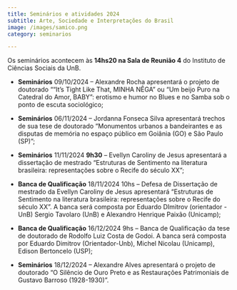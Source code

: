 ```yaml
---
title: Seminários e atividades 2024
subtitle: Arte, Sociedade e Interpretações do Brasil
image: /images/samico.png
category: seminarios

---
```


Os seminários acontecem às **14hs20 na Sala de Reunião 4** do Instituto de Ciências Sociais da UnB.
 
* **Seminários** 09/10/2024 --  Alexandre Rocha apresentará o projeto de doutorado "“It’s Tight Like That, MINHA NÊGA” ou “Um beijo Puro na Catedral do Amor, BABY”: erotismo e humor no Blues e no Samba sob o ponto de escuta sociológico;
		
* **Seminários** 06/11/2024 -- Jordanna Fonseca Silva apresentará trechos de sua tese de doutorado "Monumentos urbanos a bandeirantes e as disputas de memória no espaço público em Goiânia (GO) e São Paulo (SP)";

* **Seminários** 11/11/2024 **9h30** -- Evellyn Caroliny de Jesus apresentará a dissertação de mestrado "Estruturas de Sentimento na literatura brasileira: representações sobre o Recife do século XX";

* **Banca de Qualificação** 18/11/2024 10hs -- Defesa de Dissertação de mestrado da Evellyn Caroliny de Jesus apresentará "Estruturas de Sentimento na literatura brasileira: representações sobre o Recife do século XX". A banca será composta por Eduardo DImitrov (orientador - UnB) Sergio Tavolaro (UnB) e Alexandro Henrique Paixão (Unicamp);

* **Banca de Qualificação** 16/12/2024 9hs -- Banca de Qualificação da tese de doutorado de Rodolfo Luiz Costa de Godoi. A banca será composta por Eduardo Dimitrov (Orientador-Unb), Michel Nicolau (Unicamp), Edison Bertoncelo (USP);

* **Seminários** 18/12/2024 --  Alexandre Alves apresentará o projeto de doutorado "O Silêncio de Ouro Preto e as Restaurações Patrimoniais de Gustavo Barroso (1928-1930)".
		
	